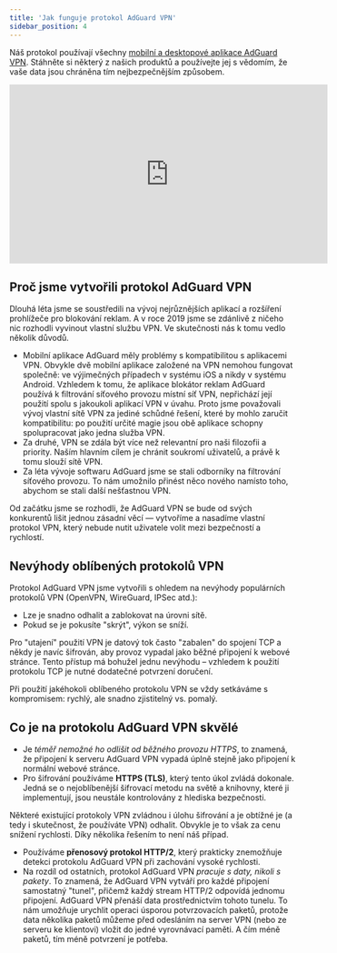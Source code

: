 ```yaml
---
title: 'Jak funguje protokol AdGuard VPN'
sidebar_position: 4
---
```


Náš protokol používají všechny [mobilní a desktopové aplikace AdGuard VPN](https://adguard-vpn.com/en/welcome.html). Stáhněte si některý z našich produktů a používejte jej s vědomím, že vaše data jsou chráněna tím nejbezpečnějším způsobem.

<iframe width="560" height="315" src="https://www.youtube-nocookie.com/embed/7149L3xPmSE" title="Videopřehrávač YouTube" frameborder="0" allow="accelerometer; autoplay; clipboard-write; encrypted-media; gyroscope; picture-in-picture" allowfullscreen></iframe>

## Proč jsme vytvořili protokol AdGuard VPN

Dlouhá léta jsme se soustředili na vývoj nejrůznějších aplikací a rozšíření prohlížeče pro blokování reklam. A v roce 2019 jsme se zdánlivě z ničeho nic rozhodli vyvinout vlastní službu VPN. Ve skutečnosti nás k tomu vedlo několik důvodů.

* Mobilní aplikace AdGuard měly problémy s kompatibilitou s aplikacemi VPN. Obvykle dvě mobilní aplikace založené na VPN nemohou fungovat společně: ve výjimečných případech v systému iOS a nikdy v systému Android. Vzhledem k tomu, že aplikace blokátor reklam AdGuard používá k filtrování síťového provozu místní síť VPN, nepřichází její použití spolu s jakoukoli aplikací VPN v úvahu. Proto jsme považovali vývoj vlastní sítě VPN za jediné schůdné řešení, které by mohlo zaručit kompatibilitu: po použití určité magie jsou obě aplikace schopny spolupracovat jako jedna služba VPN.
* Za druhé, VPN se zdála být více než relevantní pro naši filozofii a priority. Naším hlavním cílem je chránit soukromí uživatelů, a právě k tomu slouží sítě VPN.
* Za léta vývoje softwaru AdGuard jsme se stali odborníky na filtrování síťového provozu. To nám umožnilo přinést něco nového namísto toho, abychom se stali další nešťastnou VPN.

Od začátku jsme se rozhodli, že AdGuard VPN se bude od svých konkurentů lišit jednou zásadní věcí — vytvoříme a nasadíme vlastní protokol VPN, který nebude nutit uživatele volit mezi bezpečností a rychlostí.

## Nevýhody oblíbených protokolů VPN

Protokol AdGuard VPN jsme vytvořili s ohledem na nevýhody populárních protokolů VPN (OpenVPN, WireGuard, IPSec atd.):

* Lze je snadno odhalit a zablokovat na úrovni sítě.
* Pokud se je pokusíte "skrýt", výkon se sníží.

Pro "utajení" použití VPN je datový tok často "zabalen" do spojení TCP a někdy je navíc šifrován, aby provoz vypadal jako běžné připojení k webové stránce. Tento přístup má bohužel jednu nevýhodu – vzhledem k použití protokolu TCP je nutné dodatečné potvrzení doručení.

Při použití jakéhokoli oblíbeného protokolu VPN se vždy setkáváme s kompromisem: rychlý, ale snadno zjistitelný vs. pomalý.

## Co je na protokolu AdGuard VPN skvělé

* Je *téměř nemožné ho odlišit od běžného provozu HTTPS*, to znamená, že připojení k serveru AdGuard VPN vypadá úplně stejně jako připojení k normální webové stránce.
* Pro šifrování používáme **HTTPS (TLS)**, který tento úkol zvládá dokonale. Jedná se o nejoblíbenější šifrovací metodu na světě a knihovny, které ji implementují, jsou neustále kontrolovány z hlediska bezpečnosti.

Některé existující protokoly VPN zvládnou i úlohu šifrování a je obtížné je (a tedy i skutečnost, že používáte VPN) odhalit. Obvykle je to však za cenu snížení rychlosti. Díky několika řešením to není náš případ.

* Používáme **přenosový protokol HTTP/2**, který prakticky znemožňuje detekci protokolu AdGuard VPN při zachování vysoké rychlosti.
* Na rozdíl od ostatních, protokol AdGuard VPN *pracuje s daty, nikoli s pakety*. To znamená, že AdGuard VPN vytváří pro každé připojení samostatný "tunel", přičemž každý stream HTTP/2 odpovídá jednomu připojení. AdGuard VPN přenáší data prostřednictvím tohoto tunelu. To nám umožňuje urychlit operaci úsporou potvrzovacích paketů, protože data několika paketů můžeme před odesláním na server VPN (nebo ze serveru ke klientovi) vložit do jedné vyrovnávací paměti. A čím méně paketů, tím méně potvrzení je potřeba.